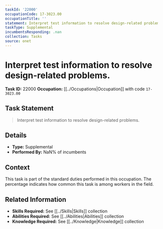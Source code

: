 ```yaml
---
taskId: '22000'
occupationCode: 17-3023.00
occupationTitle: ''
statement: Interpret test information to resolve design-related problems.
taskType: Supplemental
incumbentsResponding: .nan
collection: Tasks
source: onet
---
```

# Interpret test information to resolve design-related problems.

**Task ID:** 22000
**Occupation:** [[../Occupations|Occupation]] with code `17-3023.00`

## Task Statement

> Interpret test information to resolve design-related problems.

## Details

- **Type:** Supplemental
- **Performed By:** NaN% of incumbents

## Context

This task is part of the standard duties performed in this occupation. The percentage indicates how common this task is among workers in the field.

## Related Information

- **Skills Required:** See [[../Skills|Skills]] collection
- **Abilities Required:** See [[../Abilities|Abilities]] collection
- **Knowledge Required:** See [[../Knowledge|Knowledge]] collection
